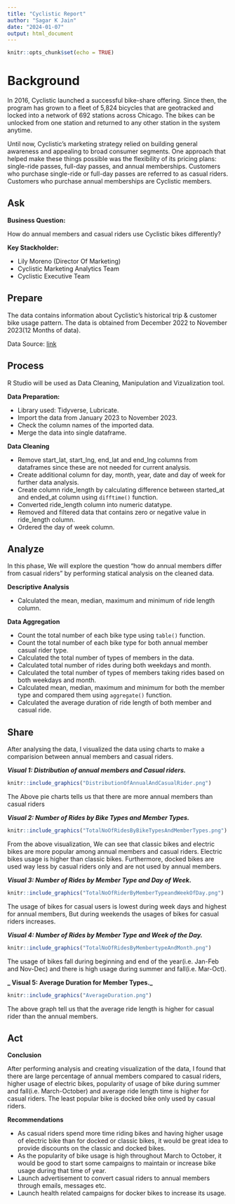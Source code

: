 ---
title: "Cyclistic Report"
author: "Sagar K Jain"
date: "2024-01-07"
output: html_document
---

```{r setup, include=FALSE}
knitr::opts_chunk$set(echo = TRUE)
```

# Background

In 2016, Cyclistic launched a successful bike-share offering. Since then, the program has grown to a fleet of 5,824 bicycles that are
geotracked and locked into a network of 692 stations across Chicago. The bikes can be unlocked from one station and returned to
any other station in the system anytime.

Until now, Cyclistic’s marketing strategy relied on building general awareness and appealing to broad consumer segments. One approach that helped make these things possible was the flexibility of its pricing plans: single-ride passes, full-day passes, and
annual memberships. Customers who purchase single-ride or full-day passes are referred to as casual riders. Customers who
purchase annual memberships are Cyclistic members.



## Ask

**Business Question:**

How do annual members and casual riders use Cyclistic bikes differently?

**Key Stackholder:**

* Lily Moreno (Director Of Marketing)
* Cyclistic Marketing Analytics Team
* Cyclistic Executive Team


## Prepare

The data contains information about Cyclistic's historical trip & customer bike usage pattern. The data is obtained from December 2022 to November 2023(12 Months of data).

Data Source: [link](https://divvy-tripdata.s3.amazonaws.com/index.html)


## Process

R Studio will be used as Data Cleaning, Manipulation and Vizualization tool.


**Data Preparation:**

* Library used: Tidyverse, Lubricate.
* Import the data from January 2023 to November 2023.
* Check the column names of the imported data.
* Merge the data into single dataframe.

**Data Cleaning**

* Remove start_lat, start_lng, end_lat and end_lng columns from dataframes since these are not needed for current analysis.
* Create additional column for day, month, year, date and day of week for further data analysis.
* Create column ride_length by calculating difference between started_at and ended_at column using ```difftime()``` function.
* Converted ride_length column into numeric datatype.
* Removed and filtered data that contains zero or negative value in ride_length column.
* Ordered the day of week column.


## Analyze

In this phase, We will explore the question "how do annual members differ from casual riders" by performing statical analysis on the cleaned data.


**Descriptive Analysis**

* Calculated the mean, median, maximum and minimum of ride length column.


**Data Aggregation**

* Count the total number of each bike type using ```table()``` function.
* Count the total number of each bike type for both annual member casual rider type.
* Calculated the total number of types of members in the data.
* Calculated total number of rides during both weekdays and month.
* Calculated the total number of types of members taking rides based on both weekdays and month.
* Calculated mean, median, maximum and minimum for both the member type and compared them using ```aggregate()``` function.
* Calculated the average duration of ride length of both member and casual ride.


## Share

After analysing the data, I visualized the data using charts to make a comparision between annual members and casual riders.

**_Visual 1: Distribution of annual members and Casual riders._**

```{r echo=FALSE}
knitr::include_graphics("DistributionOfAnnualAndCasualRider.png")
```

The Above pie charts tells us that there are more annual members than casual riders
 
  

**_Visual 2: Number of Rides by Bike Types and Member Types._**

```{r echo=FALSE}
knitr::include_graphics("TotalNoOfRidesByBikeTypesAndMemberTypes.png")
```

From the above visualization, We can see that classic bikes and electric bikes are more popular among annual members and casual riders. Electric bikes usage is higher than classic bikes. Furthermore, docked bikes are used way less by casual riders only and are not used by annual members.


**_Visual 3: Number of Rides by Member Type and Day of Week._**

```{r echo=FALSE}
knitr::include_graphics("TotalNoOfRiderByMemberTypeandWeekOfDay.png")
```

The usage of bikes for casual users is lowest during week days and highest for annual members, But during weekends the usages of bikes for casual riders increases.

**_Visual 4: Number of Rides by Member Type and Week of the Day._**

```{r echo=FALSE}
knitr::include_graphics("TotalNoOfRidesByMembertypeAndMonth.png")
```

The usage of bikes fall during beginning and end of the year(i.e. Jan-Feb and Nov-Dec) and there is high usage during summer and fall(i.e. Mar-Oct).

**_ Visual 5: Average Duration for Member Types._**

```{r echo=FALSE}
knitr::include_graphics("AverageDuration.png")
```

The above graph tell us that the average ride length is higher for casual rider than the annual members.


## Act

**Conclusion**

After performing analysis and creating visualization of the data, I found that there are large percentage of annual members compared to casual riders, higher usage of electric bikes, popularity of usage of bike during summer and fall(i.e. March-October) and average ride length time is higher for casual riders. The least popular bike is docked bike only used by casual riders.


**Recommendations**

* As casual riders spend more time riding bikes and having higher usage of electric bike than for docked or classic bikes, it would be great idea to provide discounts on the classic and docked bikes.
* As the popularity of bike usage is high throughout March to October, it would be good to start some campaigns to maintain or increase bike usage during that time of year.
* Launch advertisement to convert casual riders to annual members through emails, messages etc.
* Launch health related campaigns for docker bikes to increase its usage.